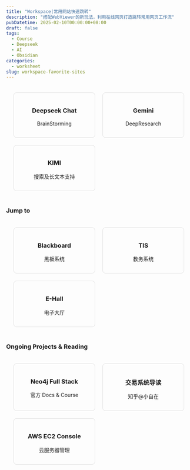 ```yaml
---
title: "Workspace|常用网站快速跳转"
description: "搭配WebViewer的新玩法，利用在线网页打造跳转常用网页工作流"
pubDatetime: 2025-02-10T00:00:00+08:00
draft: false
tags:
  - Course
  - Deepseek
  - AI
  - Obsidian
categories:
  - worksheet
slug: workspace-favorite-sites
---
```


<div style="display: grid; grid-template-columns: repeat(auto-fill, minmax(200px, 1fr)); gap: 20px; padding: 20px;">
  <div style="border: 1px solid #ddd; border-radius: 8px; padding: 15px; text-align: center;">
    <a
      href="https://chat.deepseek.com"
      target="_blank"
      style="text-decoration: none; color: inherit;"
    >
      <h3>Deepseek Chat</h3>
      <p>BrainStorming</p>
    </a>
  </div>
  <div style="border: 1px solid #ddd; border-radius: 8px; padding: 15px; text-align: center;">
    <a
      href="https://gemini.google.com"
      target="_blank"
      style="text-decoration: none; color: inherit;"
    >
      <h3>Gemini</h3>
      <p>DeepResearch</p>
    </a>
  </div>
  <div style="border: 1px solid #ddd; border-radius: 8px; padding: 15px; text-align: center;">
    <a
      href="https://kimi.moonshot.cn/"
      target="_blank"
      style="text-decoration: none; color: inherit;"
    >
      <h3>KIMI</h3>
      <p>搜索及长文本支持</p>
    </a>
  </div>
</div>

### Jump to

<div style="display: grid; grid-template-columns: repeat(auto-fill, minmax(200px, 1fr)); gap: 20px; padding: 20px;">
  <div style="border: 1px solid #ddd; border-radius: 8px; padding: 15px; text-align: center;">
    <a
      href="https://bb.sustech.edu.cn/webapps/portal/execute/tabs/tabAction?tab_tab_group_id=_1_1"
      target="_blank"
      style="text-decoration: none; color: inherit;"
    >
      <h3>Blackboard</h3>
      <p>黑板系统</p>
    </a>
  </div>
  <div style="border: 1px solid #ddd; border-radius: 8px; padding: 15px; text-align: center;">
    <a
      href="https://tis.sustech.edu.cn/authentication/main"
      target="_blank"
      style="text-decoration: none; color: inherit;"
    >
      <h3>TIS</h3>
      <p>教务系统</p>
    </a>
  </div>
  <div style="border: 1px solid #ddd; border-radius: 8px; padding: 15px; text-align: center;">
    <a
      href="https://ehall.sustech.edu.cn/new/index.html"
      target="_blank"
      style="text-decoration: none; color: inherit;"
    >
      <h3>E-Hall</h3>
      <p>电子大厅</p>
    </a>
  </div>
</div>

### Ongoing Projects & Reading

<div style="display: grid; grid-template-columns: repeat(auto-fill, minmax(200px, 1fr)); gap: 20px; padding: 20px;">
  <div style="border: 1px solid #ddd; border-radius: 8px; padding: 15px; text-align: center;">
    <a
      href="https://graphacademy.neo4j.com/courses/llm-chatbot-typescript/1-project-setup/1-introduction/"
      target="_blank"
      style="text-decoration: none; color: inherit;"
    >
      <h3>Neo4j Full Stack</h3>
      <p>官方 Docs & Course</p>
    </a>
  </div>
  <div style="border: 1px solid #ddd; border-radius: 8px; padding: 15px; text-align: center;">
    <a
      href="https://zhuanlan.zhihu.com/p/430742641"
      target="_blank"
      style="text-decoration: none; color: inherit;"
    >
      <h3>交易系统导读</h3>
      <p>知乎@小自在</p>
    </a>
  </div>
  <div style="border: 1px solid #ddd; border-radius: 8px; padding: 15px; text-align: center;">
    <a
      href="https://us-east-1.console.aws.amazon.com/ec2/home?region=us-east-1"
      target="_blank"
      style="text-decoration: none; color: inherit;"
    >
      <h3>AWS EC2 Console</h3>
      <p>云服务器管理</p>
    </a>
  </div>
</div>
